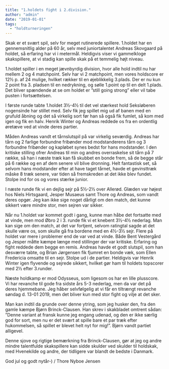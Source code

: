 ```yaml
---
title: "1.holdets fight i 2.division."
author: "admin"
date: "2019-01-01"
tags: 
  - "holdturneringen"
---
```


Skak er et svært spil, selv for meget rutinerede spillere. 1.holdet har en gennemsnitlig alder på 60 år, selv med juniortalentet Andreas Skovgaard på holdet, så erfaring har vi i metermål. Heldigvis viser vi gammelkloge skakspillere, at vi stadig kan spille skak på et temmelig højt niveau.

1.holdet spiller i en meget jævnbyrdig division, hvor alle hold indtil nu har mellem 2 og 4 matchpoint. Selv har vi 2 matchpoint, men vores holdscore er 12½ p. af 24 mulige, hvilket rækker til en øjeblikkelig 3.plads. Der er nu kun 2 point fra 3. pladsen til en nedrykning, og sølle 1.point op til en delt 1.plads. Det bliver spændende at se om holdet er ”still going strong” eller vil tabe pusten i fortsættelsen.

I første runde tabte 1.holdet 3½-4½ til det vel stærkest hold Seksløberen nogensinde har stillet med. Selv fik jeg spillet mig ud af banen med en grufuld åbning og det så virkelig sort før han så også fik fumlet, så kom med igen og fik en halv. Henrik Winter og Andreas reddede os fra en ordentlig øretæve ved at vinde deres partier.

Måden Andreas vandt et tårnslutspil på var virkelig seværdig. Andreas har tårn og 2 farlige forbundne fribønder mod modstanderens tårn og 3 forbundne fribønder og kapløbet synes bedst for hans modstander. I den kritiske stilling ofrer Andreas til min og andres overraskelse sit tårn på 7 række, så han i næste træk kan få skubbet en bonde frem, så de begge står på 6 række og en af dem senere vil blive dronning. Helt fantastisk set, så selvom hans modstander efter at have taget tårnet, havde et gevinsttræk måske 8 træk senere, var tiden så fremskreden at det ikke blev fundet. Stolpe ind for os og vores stærke junior.

I næste runde fik vi en dejlig sejr på 5½-2½ over Allerød. Glæden var højest hos Niels Hirtsgaard, Jesper Musaeus samt Thore og Andreas, som vandt deres opgør. Jeg kan ikke sige noget dårligt om den match, det kunne sikkert være mindre stor, men sejren var sikker.

Når nu 1.holdet var kommet godt i gang, kunne man håbe det fortsatte med at vinde, men mod Øbro 2 i 3. runde fik vi et knebent 3½-4½ nederlag. Man kan sige om den match, at det var fortjent, selvom ratingtal sagde at det skulle være os, som skulle gå fra bordene med en 4½-3½ sejr. Flere på holdet var mere i problemer end de var ved at vinde. Både Bent Vestergård og Jesper måtte kæmpe længe med stillinger der var kritiske. Erfaring og fight reddede dem begge en remis. Andreas havde et godt slutspil, som han desværre tabte, og Brian Jørgensen fik fjumret en bonde væk, som Ellen Fredericia omsatte til en sejr. Stolpe ud i de partier. Heldigvis var Henrik Winter igen flyvende og sejrede sikkert, hvilket gør ham til holdets topscorer med 2½ efter 3.runder.

Næste holdkamp er mod Odysseus, som ligesom os har en lille plusscore. Vi har revanche til gode fra sidste års 5-3 nederlag, men da var det på deres hjemmebane. Jeg håber selvfølgelig at vi får en tiltrængt revanche søndag d. 13-01 2019, men det bliver kun med stor fight og vilje at det sker.

Man kan indtil da grunde over denne ytring, som jeg husker den, fra den gamle kæmpe Bjørn Brinck-Clausen. Han skrev i skakbladet omtrent sådan: ”Denne variant at fransk kunne jeg engang udenad, og den er ikke særlig god for sort, men nu er det svært at spille bare et par træk efter hukommelsen, så spillet er blevet helt nyt for mig!”. Bjørn vandt partiet alligevel.

Denne sjove og rigtige bemærkning fra Brinck-Clausen, gør at jeg og andre mindre talentfulde skakspillere kan sidde skulder ved skulder til holdskak, med Hvenekilde og andre, der tidligere var blandt de bedste i Danmark.

God jul og godt nytår-) / Thore Nyboe Jensen
